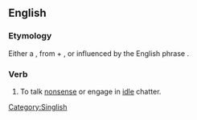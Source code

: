 ==English==

===Etymology===

Either a {{cal|en|nan-hok|講𡳞鳥話|tr=kóng lān-chiáu-ōe|nocap=1}}, from {{zh-l|講話|tr=kóng-ōe|talk}} + {{zh-l|𡳞鳥|tr=lān-chiáu|cock (penis)}}, or influenced by the English phrase {{m|en|cock-and-bull story}}.

===Verb===
{{en-verb|*}}

# {{lb|en|Singapore|informal}} To talk [[nonsense]] or engage in [[idle]] chatter.

[[Category:Singlish]]